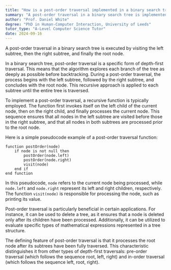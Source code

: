 ```yaml
---
title: "How is a post-order traversal implemented in a binary search tree?"
summary: "A post-order traversal in a binary search tree is implemented by visiting the left subtree, right subtree, and then the root node."
author: "Prof. Daniel White"
degree: "PhD in Human-Computer Interaction, University of Leeds"
tutor_type: "A-Level Computer Science Tutor"
date: 2024-09-16
---
```


A post-order traversal in a binary search tree is executed by visiting the left subtree, then the right subtree, and finally the root node.

In a binary search tree, post-order traversal is a specific form of depth-first traversal. This means that the algorithm explores each branch of the tree as deeply as possible before backtracking. During a post-order traversal, the process begins with the left subtree, followed by the right subtree, and concludes with the root node. This recursive approach is applied to each subtree until the entire tree is traversed.

To implement a post-order traversal, a recursive function is typically employed. The function first invokes itself on the left child of the current node, then on the right child, and finally processes the current node. This sequence ensures that all nodes in the left subtree are visited before those in the right subtree, and that all nodes in both subtrees are processed prior to the root node.

Here is a simple pseudocode example of a post-order traversal function:

```
function postOrder(node)
    if node is not null then
        postOrder(node.left)
        postOrder(node.right)
        visit(node)
    end if
end function
```

In this pseudocode, `node` refers to the current node being processed, while `node.left` and `node.right` represent its left and right children, respectively. The function `visit(node)` is responsible for processing the node, such as printing its value.

Post-order traversal is particularly beneficial in certain applications. For instance, it can be used to delete a tree, as it ensures that a node is deleted only after its children have been processed. Additionally, it can be utilized to evaluate specific types of mathematical expressions represented in a tree structure.

The defining feature of post-order traversal is that it processes the root node after its subtrees have been fully traversed. This characteristic distinguishes it from other types of depth-first traversals: pre-order traversal (which follows the sequence root, left, right) and in-order traversal (which follows the sequence left, root, right).
    